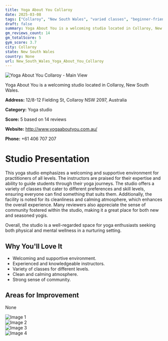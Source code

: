 ```yaml
---
title: Yoga About You Collaroy
date: 2025-03-08
tags: ["Collaroy", "New South Wales", "varied classes", "beginner-friendly", "welcoming", "community-oriented", "Collaroy"]  
draft: false
summary: Yoga About You is a welcoming studio located in Collaroy, New South Wales.
gm_reviews_count: 14
gm_totalScore: 5
gym_score: 3.7
city: Collaroy
state: New South Wales
country: None
url: New_South_Wales_Yoga_About_You_Collaroy
---
```


<div className="aspect-[16/9] relative my-8">
  <img 
    src="https://lh5.googleusercontent.com/p/AF1QipMQCfnRtNzHjz3Q_4XKrO5-g7DGZRop8VmUt5H7=w1920-h1080-k-no"
    alt="Yoga About You Collaroy - Main View"
    className="object-cover absolute inset-0 w-full h-full rounded-lg"
  />
</div>

Yoga About You is a welcoming studio located in Collaroy, New South Wales.

**Address:** 12/8-12 Fielding St, Collaroy NSW 2097, Australia

**Category:** Yoga studio

**Score:** 5 based on 14 reviews

**Website:** http://www.yogaaboutyou.com.au/

**Phone:** +61 406 707 207

# Studio Presentation

This yoga studio emphasizes a welcoming and supportive environment for practitioners of all levels. The instructors are praised for their expertise and ability to guide students through their yoga journeys. The studio offers a variety of classes that cater to different preferences and skill levels, ensuring everyone can find something that suits them. Additionally, the facility is noted for its cleanliness and calming atmosphere, which enhances the overall experience. Many reviewers also appreciate the sense of community fostered within the studio, making it a great place for both new and seasoned yogis.

Overall, the studio is a well-regarded space for yoga enthusiasts seeking both physical and mental wellness in a nurturing setting.

## Why You'll Love It

- Welcoming and supportive environment.
- Experienced and knowledgeable instructors.
- Variety of classes for different levels.
- Clean and calming atmosphere.
- Strong sense of community.

## Areas for Improvement

None

<div className="grid grid-cols-1 xl:grid-cols-2 gap-4 my-8">
<div className="aspect-[4/3] relative"><img src="https://lh5.googleusercontent.com/p/AF1QipMGpIW6sbUjJH6a_o0GHC_Vu_1XxN_giaLdFRWo=w1920-h1080-k-no" alt="Image 1" className="object-cover absolute inset-0 w-full h-full rounded-lg" /></div>
<div className="aspect-[4/3] relative"><img src="https://lh5.googleusercontent.com/p/AF1QipM2e9LupWRWwhtQtuqDTu7ics-L2YlUs7--KdQ6=w1920-h1080-k-no" alt="Image 2" className="object-cover absolute inset-0 w-full h-full rounded-lg" /></div>
<div className="aspect-[4/3] relative"><img src="https://lh5.googleusercontent.com/p/AF1QipNt6DxteRuFmI1dWb_z89e3iTeha10Ve8J3skMl=w1920-h1080-k-no" alt="Image 3" className="object-cover absolute inset-0 w-full h-full rounded-lg" /></div>
<div className="aspect-[4/3] relative"><img src="https://lh5.googleusercontent.com/p/AF1QipNVqyqlr0uEdFrElx60Za5i_J_hgzD0wBf3sg6T=w1920-h1080-k-no" alt="Image 4" className="object-cover absolute inset-0 w-full h-full rounded-lg" /></div>
</div>